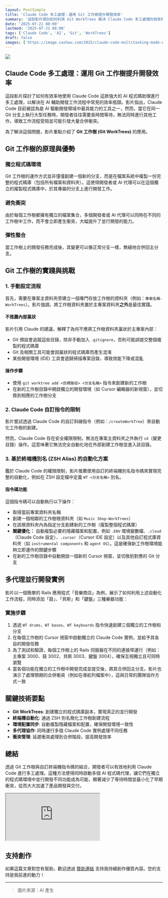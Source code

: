 ```yaml
---
layout: PostSimple
title: 'Claude Code 多工處理：運用 Git 工作樹提升開發效率'
summary: '這部影片探討如何利用 Git WorkTrees 解決 Claude Code 多工處理的效率瓶頸，實現並行開發的工作流程'
date: '2025-07-21 08:00'
lastmod: '2025-07-21 08:00'
tags: ['Claude Code', 'AI', 'Git', 'WorkTrees']
draft: false
images: ['https://image.cashwu.com/2025/claude-code-multitasking-made-easy/01.webp']
---
```


![](https://image.cashwu.com/2025/claude-code-multitasking-made-easy/01.webp)

## Claude Code 多工處理：運用 Git 工作樹提升開發效率

這段影片探討了如何有效率地使用 Claude Code 這款強大的 AI 程式碼助理進行多工處理，以解決在 AI 輔助開發工作流程中常見的效率瓶頸。影片指出，Claude Code 目前被認為是 AI 驅動開發領域中最具能力的工具之一，然而，當它在同一 Git 分支上執行大型任務時，開發者往往需要長時間等待，無法同時進行其他工作，導致工作流程受阻並可能引發大量合併衝突。

為了解決這個問題，影片重點介紹了 **Git 工作樹 (Git WorkTrees)** 的應用。

## Git 工作樹的原理與優勢

### 獨立程式碼環境

Git 工作樹的運作方式並非僅僅創建一個新的分支，而是在檔案系統中複製一份完整的程式碼庫（包括所有檔案和資料夾）。這使得開發者或 AI 代理可以在這個獨立的複製程式碼庫中，於其專屬的分支上進行開發工作。

### 避免衝突

由於每個工作樹都擁有獨立的檔案集合，多個開發者或 AI 代理可以同時在不同的工作樹中工作，而不會立即產生衝突，大幅提升了並行開發的能力。

### 彈性整合

當工作樹上的開發任務完成後，其變更可以像正常分支一樣，無縫地合併回主分支。

## Git 工作樹的實踐與挑戰

### 1. 手動設定流程

首先，需要在專案主資料夾旁建立一個專門存放工作樹的資料夾（例如：`專案名稱-WorkTrees`）。影片強調，將工作樹資料夾置於主專案資料夾**之外**是最佳實踐。

#### 不推薦內部巢狀

影片引用 Claude 的建議，解釋了為何不應將工作樹資料夾巢狀於主專案內部：

- Git 預設會追蹤這些目錄，除非手動加入 `.gitignore`，否則可能誤提交整個複製的程式碼庫
- Git 及相關工具可能會因巢狀的程式碼庫而產生混淆
- 某些開發環境 (IDE) 工具會遞歸掃描專案目錄，導致效能下降或混亂

#### 操作步驟

- 使用 `git worktree add <目標路徑> <分支名稱>` 指令來創建新的工作樹
- 在新的工作樹目錄中開啟獨立的開發環境（如 Cursor 編輯器的新視窗），並切換到相應的工作樹分支

### 2. Claude Code 自訂指令的限制

影片嘗試透過 Claude Code 的自訂斜線指令（例如：`/createWorkTree`）來自動化工作樹的創建。

然而，Claude Code 存在安全權限限制，無法在專案主資料夾之外執行 `cd`（變更目錄）操作。這意味著它無法完全自動化地在外部創建工作樹並進入該目錄。

### 3. 基於終端機別名 (ZSH Alias) 的自動化方案

鑑於 Claude Code 的權限限制，影片推薦使用自訂的終端機別名指令碼來實現完整的自動化，例如在 ZSH 設定檔中定義 `WT <分支名稱>` 別名。

#### 指令碼功能

這個指令碼可以自動執行以下操作：

- 取得當前專案資料夾名稱
- 創建一個相鄰的工作樹根資料夾（如 `Music Shop-WorkTrees`）
- 在該根資料夾內為指定分支創建新的工作樹（複製整個程式碼庫）
- **關鍵優化：** 自動複製必要的隱藏檔案和配置，例如 `.ENV` 環境變數檔、`.cloud`（Claude Code 設定）、`.cursor`（Cursor IDE 設定）以及其他自訂程式庫資料夾（如 `instrumental components` 和 `agent OS`）。這是確保新工作樹環境能夠立即運作的關鍵步驟
- 在新的工作樹目錄中自動開啟一個新的 Cursor 視窗，並切換到對應的 Git 分支

## 多代理並行開發實例

影片以一個簡單的 Rails 應用程式「音樂商店」為例，展示了如何利用上述自動化工作流程，同時添加「鼓」、「貝斯」和「鍵盤」三種樂器功能：

### 實施步驟

1. 透過 `WT drums`、`WT bases`、`WT keyboards` 指令快速創建三個獨立的工作樹和分支
2. 在每個工作樹的 Cursor 視窗中啟動獨立的 Claude Code 實例，並給予其各自的開發任務
3. 為了測試和驗證，每個工作樹上的 Rails 伺服器在不同的連接埠運行（例如：主專案 3000、鼓 3002、貝斯 3003、鍵盤 3004），確保互相獨立且可同時瀏覽
4. 當各個功能在獨立的工作樹中開發完成並提交後，將其合併回主分支。影片也演示了處理預期的合併衝突（例如在導航列檔案中），這與日常的團隊協作方式一致

## 關鍵技術要點

- **Git WorkTrees**: 創建獨立的程式碼庫副本，實現真正的並行開發
- **終端機自動化**: 通過 ZSH 別名簡化工作樹創建流程
- **環境配置同步**: 自動複製隱藏檔案和配置，確保開發環境一致性
- **多代理協作**: 同時運行多個 Claude Code 實例處理不同任務
- **衝突管理**: 延遲衝突處理到合併階段，提高開發效率

## 總結

透過 Git 工作樹與自訂終端機指令碼的結合，開發者可以有效地利用 Claude Code 進行多工處理。這種方法使得同時啟動多個 AI 程式碼代理，讓它們在獨立的程式碼環境中並行開發不同功能成為可能，顯著減少了等待時間並最小化了早期衝突，從而大大加速了產品開發與交付。

<iframe
  style={{
    width: '100%',
    aspectRatio: '16 / 9',
  }}
  src="https://www.youtube.com/embed/Bz5fyyCa2-0?si=QLEMKvXevm4DZd2P"
  title="Claude Code Multitasking Made EASY"
  allow="accelerometer; autoplay; clipboard-write; encrypted-media; gyroscope; picture-in-picture; web-share"
  referrerpolicy="strict-origin-when-cross-origin"
  allowfullscreen
></iframe>

## 支持創作

如果這篇文章對您有幫助，歡迎透過 [贊助連結](https://portaly.cc/cashwugeek) 支持我持續創作優質內容。您的支持是我前進的動力！

---

> 圖片來源：AI 產生
